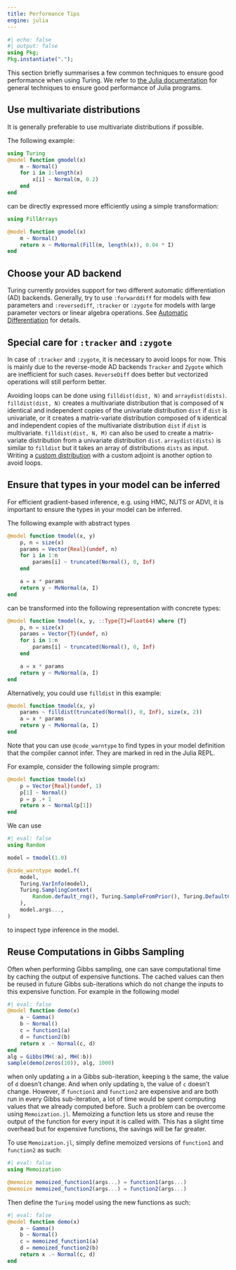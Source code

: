 ---
title: Performance Tips
engine: julia
---

```{julia}
#| echo: false
#| output: false
using Pkg;
Pkg.instantiate(".");
```

This section briefly summarises a few common techniques to ensure good performance when using Turing.
We refer to [the Julia documentation](https://docs.julialang.org/en/v1/manual/performance-tips/index.html) for general techniques to ensure good performance of Julia programs.

## Use multivariate distributions

It is generally preferable to use multivariate distributions if possible.

The following example:

```{julia}
using Turing
@model function gmodel(x)
    m ~ Normal()
    for i in 1:length(x)
        x[i] ~ Normal(m, 0.2)
    end
end
```

can be directly expressed more efficiently using a simple transformation:

```{julia}
using FillArrays

@model function gmodel(x)
    m ~ Normal()
    return x ~ MvNormal(Fill(m, length(x)), 0.04 * I)
end
```

## Choose your AD backend

Turing currently provides support for two different automatic differentiation (AD) backends.
Generally, try to use `:forwarddiff` for models with few parameters and `:reversediff`, `:tracker` or `:zygote` for models with large parameter vectors or linear algebra operations. See [Automatic Differentiation](../docs-10-using-turing-autodiff/) for details.

## Special care for `:tracker` and `:zygote`

In case of `:tracker` and `:zygote`, it is necessary to avoid loops for now.
This is mainly due to the reverse-mode AD backends `Tracker` and `Zygote` which are inefficient for such cases. `ReverseDiff` does better but vectorized operations will still perform better.

Avoiding loops can be done using `filldist(dist, N)` and `arraydist(dists)`. `filldist(dist, N)` creates a multivariate distribution that is composed of `N` identical and independent copies of the univariate distribution `dist` if `dist` is univariate, or it creates a matrix-variate distribution composed of `N` identical and independent copies of the multivariate distribution `dist` if `dist` is multivariate. `filldist(dist, N, M)` can also be used to create a matrix-variate distribution from a univariate distribution `dist`.  `arraydist(dists)` is similar to `filldist` but it takes an array of distributions `dists` as input. Writing a [custom distribution](../docs-09-using-turing-advanced/) with a custom adjoint is another option to avoid loops.

## Ensure that types in your model can be inferred

For efficient gradient-based inference, e.g. using HMC, NUTS or ADVI, it is important to ensure the types in your model can be inferred.

The following example with abstract types

```{julia}
@model function tmodel(x, y)
    p, n = size(x)
    params = Vector{Real}(undef, n)
    for i in 1:n
        params[i] ~ truncated(Normal(), 0, Inf)
    end

    a = x * params
    return y ~ MvNormal(a, I)
end
```

can be transformed into the following representation with concrete types:

```{julia}
@model function tmodel(x, y, ::Type{T}=Float64) where {T}
    p, n = size(x)
    params = Vector{T}(undef, n)
    for i in 1:n
        params[i] ~ truncated(Normal(), 0, Inf)
    end

    a = x * params
    return y ~ MvNormal(a, I)
end
```

Alternatively, you could use `filldist` in this example:

```{julia}
@model function tmodel(x, y)
    params ~ filldist(truncated(Normal(), 0, Inf), size(x, 2))
    a = x * params
    return y ~ MvNormal(a, I)
end
```

Note that you can use `@code_warntype` to find types in your model definition that the compiler cannot infer.
They are marked in red in the Julia REPL.

For example, consider the following simple program:

```{julia}
@model function tmodel(x)
    p = Vector{Real}(undef, 1)
    p[1] ~ Normal()
    p = p .+ 1
    return x ~ Normal(p[1])
end
```

We can use

```{julia}
#| eval: false
using Random

model = tmodel(1.0)

@code_warntype model.f(
    model,
    Turing.VarInfo(model),
    Turing.SamplingContext(
        Random.default_rng(), Turing.SampleFromPrior(), Turing.DefaultContext()
    ),
    model.args...,
)
```

to inspect type inference in the model.

## Reuse Computations in Gibbs Sampling

Often when performing Gibbs sampling, one can save computational time by caching the output of expensive functions. The cached values can then be reused in future Gibbs sub-iterations which do not change the inputs to this expensive function. For example in the following model

```{julia}
#| eval: false
@model function demo(x)
    a ~ Gamma()
    b ~ Normal()
    c = function1(a)
    d = function2(b)
    return x .~ Normal(c, d)
end
alg = Gibbs(MH(:a), MH(:b))
sample(demo(zeros(10)), alg, 1000)
```

when only updating `a` in a Gibbs sub-iteration, keeping `b` the same, the value of `d` doesn't change. And when only updating `b`, the value of `c` doesn't change. However, if `function1` and `function2` are expensive and are both run in every Gibbs sub-iteration, a lot of time would be spent computing values that we already computed before. Such a problem can be overcome using `Memoization.jl`. Memoizing a function lets us store and reuse the output of the function for every input it is called with. This has a slight time overhead but for expensive functions, the savings will be far greater.

To use `Memoization.jl`, simply define memoized versions of `function1` and `function2` as such:

```{julia}
#| eval: false
using Memoization

@memoize memoized_function1(args...) = function1(args...)
@memoize memoized_function2(args...) = function2(args...)
```

Then define the `Turing` model using the new functions as such:

```{julia}
#| eval: false
@model function demo(x)
    a ~ Gamma()
    b ~ Normal()
    c = memoized_function1(a)
    d = memoized_function2(b)
    return x .~ Normal(c, d)
end
```